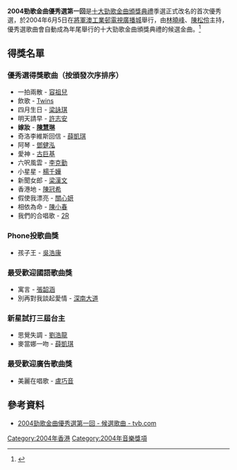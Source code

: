 '''2004勁歌金曲優秀選第一回'''是[[十大勁歌金曲頒獎典禮|十大勁歌金曲頒獎典禮]]季選正式改名的首次優秀選，於2004年6月5日在[[將軍澳工業邨|將軍澳工業邨]][[電視廣播城|電視廣播城]]舉行，由[[林曉峰|林曉峰]]、[[陳松伶|陳松伶]]主持，優秀選歌曲會自動成為年尾舉行的十大勁歌金曲頒獎典禮的候選金曲。<ref>{{cite news |title=幫無線拍劇被迫缺席《優秀選》 梁詠琪獲關照非洲領勁歌獎 |url=http://the-sun.on.cc/channels/ent/20040604/20040604001041_0003.html |accessdate=2022-01-02 |work=[[太陽報_(香港)|太陽報]] |date=2004-06-04 |archive-date=2022-01-02 |archive-url=https://web.archive.org/web/20220102010842/http://the-sun.on.cc/channels/ent/20040604/20040604001041_0003.html }}</ref>

== 得獎名單 ==
=== 優秀選得獎歌曲（按頒發次序排序） ===
*一拍兩散 - [[容祖兒|容祖兒]]
*飲歌 - [[Twins|Twins]]
*四月生日 - [[梁詠琪|梁詠琪]]
*明天請早 - [[許志安|許志安]]
*'''嫁妝''' - '''[[陳慧琳|陳慧琳]]'''
*奇洛李維斯回信 - [[薛凱琪|薛凱琪]]
*阿琴 - [[鄧健泓|鄧健泓]]
*愛神 - [[古巨基|古巨基]]
*六呎風雲 - [[李克勤|李克勤]]
*小星星 - [[楊千嬅|楊千嬅]]
*新聞女郎 - [[梁漢文|梁漢文]]
*香港地 - [[陳冠希|陳冠希]]
*假使我漂亮 - [[關心妍|關心妍]]
*相依為命 - [[陳小春|陳小春]]
*我們的合唱歌 - [[2R|2R]]

=== Phone投歌曲獎 ===
*孩子王 - [[吳浩康|吳浩康]]

=== 最受歡迎國語歌曲獎 ===
*寓言 - [[張韶涵|張韶涵]]
*別再對我談起愛情 - [[深南大道_(樂隊)|深南大道]]

=== 新星試打三屆台主 ===
*思覺失調 - [[劉浩龍|劉浩龍]]
*麥當娜一吻 - [[薛凱琪|薛凱琪]]

=== 最受歡迎廣告歌曲獎 ===
*美麗在唱歌 - [[盧巧音|盧巧音]]

==參考資料==
{{reflist}}
*[https://web.archive.org/web/20170328015734/http://tvcity.tvb.com/jsg/best2004/ 2004勁歌金曲優秀選第一回 - 候選歌曲 - tvb.com]

{{勁歌金曲優秀選}}

[[Category:2004年香港|Category:2004年香港]]
[[Category:2004年音樂獎項|Category:2004年音樂獎項]]